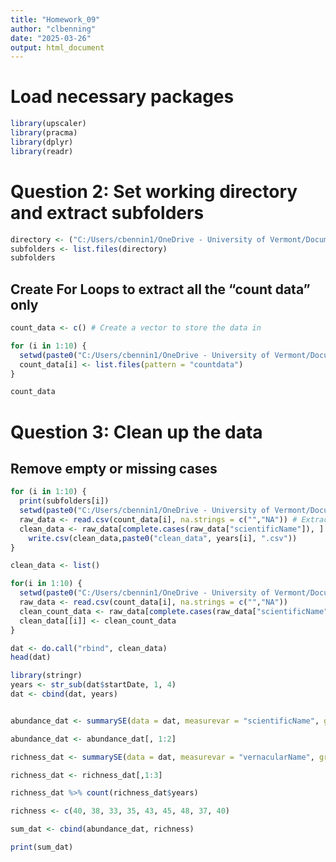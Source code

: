 ```yaml
---
title: "Homework_09"
author: "clbenning"
date: "2025-03-26"
output: html_document
---
```


# Load necessary packages 
```r
library(upscaler)
library(pracma)
library(dplyr)
library(readr)
```

# Question 2: Set working directory and extract subfolders

```r
directory <- ("C:/Users/cbennin1/OneDrive - University of Vermont/Documents/BIOL6100/BenningBio6100/Homework_09_files/NEON_count-landbird")
subfolders <- list.files(directory)
subfolders
```

## Create For Loops to extract all the "count data" only
```r
count_data <- c() # Create a vector to store the data in 

for (i in 1:10) {
  setwd(paste0("C:/Users/cbennin1/OneDrive - University of Vermont/Documents/BIOL6100/BenningBio6100/Homework_09_files/NEON_count-landbird","/", subfolders[i]))
  count_data[i] <- list.files(pattern = "countdata")
}

count_data
```

# Question 3: Clean up the data 

## Remove empty or missing cases 


```r
for (i in 1:10) {
  print(subfolders[i])
  setwd(paste0("C:/Users/cbennin1/OneDrive - University of Vermont/Documents/BIOL6100/BenningBio6100/Homework_09_files/NEON_count-landbird","/", subfolders[i]))
  raw_data <- read.csv(count_data[i], na.strings = c("","NA")) # Extract raw data
  clean_data <- raw_data[complete.cases(raw_data["scientificName"]), ] # Clean the data 
    write.csv(clean_data,paste0("clean_data", years[i], ".csv"))
}
```


```r
clean_data <- list()

for(i in 1:10) {
  setwd(paste0("C:/Users/cbennin1/OneDrive - University of Vermont/Documents/BIOL6100/BenningBio6100/Homework_09_files/NEON_count-landbird","/", subfolders[i]))
  raw_data <- read.csv(count_data[i], na.strings = c("","NA")) 
  clean_count_data <- raw_data[complete.cases(raw_data["scientificName"]), ]
  clean_data[[i]] <- clean_count_data
}

dat <- do.call("rbind", clean_data)
head(dat)

```


```r
library(stringr)
years <- str_sub(dat$startDate, 1, 4)
dat <- cbind(dat, years)


abundance_dat <- summarySE(data = dat, measurevar = "scientificName", groupvars = "years", na.rm = FALSE)

abundance_dat <- abundance_dat[, 1:2]

richness_dat <- summarySE(data = dat, measurevar = "vernacularName", groupvars = c("years", "scientificName"), na.rm = FALSE)

richness_dat <- richness_dat[,1:3]

richness_dat %>% count(richness_dat$years)

richness <- c(40, 38, 33, 35, 43, 45, 48, 37, 40)

sum_dat <- cbind(abundance_dat, richness)

print(sum_dat)

```


